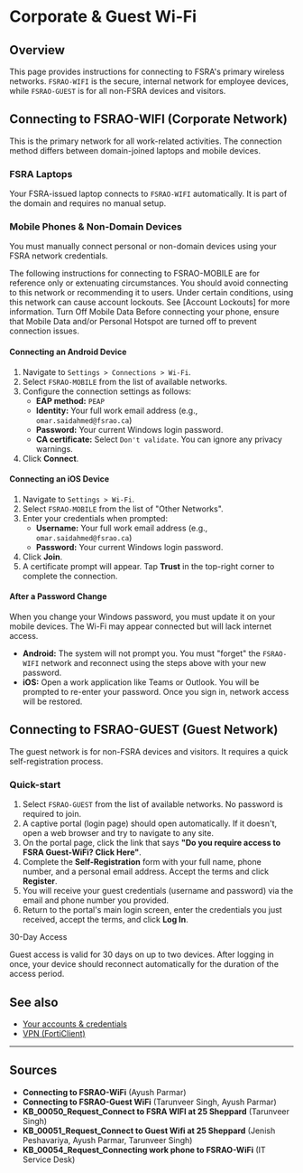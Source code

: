 
# Corporate & Guest Wi-Fi

## Overview

This page provides instructions for connecting to FSRA's primary wireless
networks. `FSRAO-WIFI` is the secure, internal network for employee devices,
while `FSRAO-GUEST` is for all non-FSRA devices and visitors.

## Connecting to FSRAO-WIFI (Corporate Network)

This is the primary network for all work-related activities. The connection
method differs between domain-joined laptops and mobile devices.

### FSRA Laptops

Your FSRA-issued laptop connects to `FSRAO-WIFI` automatically. It is part of
the domain and requires no manual setup.

### Mobile Phones & Non-Domain Devices

You must manually connect personal or non-domain devices using your FSRA
network credentials.

<Warning>
The following instructions for connecting to FSRAO-MOBILE are for reference only or extenuating circumstances. You should avoid connecting to this network or recommending it to users. Under certain conditions, using this network can cause account lockouts. See [Account Lockouts] for more information.
</Warning>

<Note> 
Turn Off Mobile Data
Before connecting your phone, ensure that Mobile Data and/or Personal Hotspot
are turned off to prevent connection issues.
</Note>


#### **Connecting an Android Device**

1.  Navigate to `Settings > Connections > Wi-Fi`.
2.  Select `FSRAO-MOBILE` from the list of available networks.
3.  Configure the connection settings as follows:
    * **EAP method:** `PEAP`
    * **Identity:** Your full work email address (e.g., `omar.saidahmed@fsrao.ca`)
    * **Password:** Your current Windows login password.
    * **CA certificate:** Select `Don't validate`. You can ignore any privacy warnings.
4.  Click **Connect**.

#### **Connecting an iOS Device**

1.  Navigate to `Settings > Wi-Fi`.
2.  Select `FSRAO-MOBILE` from the list of "Other Networks".
3.  Enter your credentials when prompted:
    * **Username:** Your full work email address (e.g., `omar.saidahmed@fsrao.ca`)
    * **Password:** Your current Windows login password.
4.  Click **Join**.
5.  A certificate prompt will appear. Tap **Trust** in the top-right corner to
    complete the connection.

#### **After a Password Change**

When you change your Windows password, you must update it on your mobile devices.
The Wi-Fi may appear connected but will lack internet access.

* **Android:** The system will not prompt you. You must "forget" the
    `FSRAO-WIFI` network and reconnect using the steps above with your new
    password.
* **iOS:** Open a work application like Teams or Outlook. You will be prompted
    to re-enter your password. Once you sign in, network access will be restored.

## Connecting to FSRAO-GUEST (Guest Network)

The guest network is for non-FSRA devices and visitors. It requires a quick
self-registration process.

### Quick-start

1.  Select `FSRAO-GUEST` from the list of available networks. No password is
    required to join.
2.  A captive portal (login page) should open automatically. If it doesn't, open
    a web browser and try to navigate to any site.
3.  On the portal page, click the link that says **"Do you require access to FSRA Guest-WiFi? Click Here"**.
4.  Complete the **Self-Registration** form with your full name, phone number,
    and a personal email address. Accept the terms and click **Register**.
5.  You will receive your guest credentials (username and password) via the email
    and phone number you provided.
6.  Return to the portal's main login screen, enter the credentials you just
    received, accept the terms, and click **Log In**.
<Note>
30-Day Access

Guest access is valid for 30 days on up to two devices. After logging in once,
your device should reconnect automatically for the duration of the access period.
</Note>
## See also

* [Your accounts & credentials](./1-accounts-and-credentials.mdx)
* [VPN (FortiClient)](../2-vpn-forticlient.mdx)

<hr className="my-8 border-slate-600"/>

## Sources

* **Connecting to FSRAO-WiFi** (Ayush Parmar)
* **Connecting to FSRAO-Guest WiFi** (Tarunveer Singh, Ayush Parmar)
* **KB_00050_Request_Connect to FSRA WIFI at 25 Sheppard** (Tarunveer Singh)
* **KB_00051_Request_Connect to Guest Wifi at 25 Sheppard** (Jenish Peshavariya, Ayush Parmar, Tarunveer Singh)
* **KB_00054_Request_Connecting work phone to FSRAO-WiFi** (IT Service Desk)
